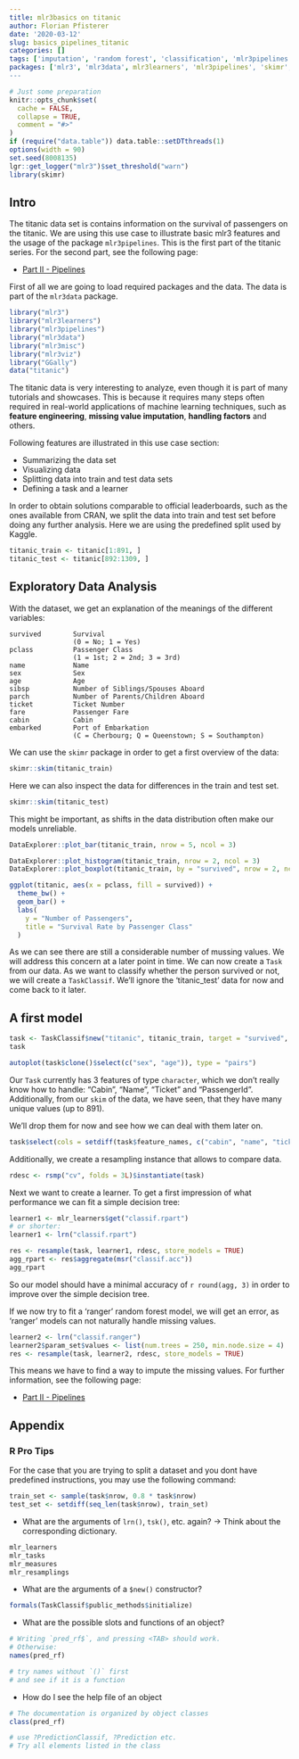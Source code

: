 ```yaml
---
title: mlr3basics on titanic
author: Florian Pfisterer
date: '2020-03-12'
slug: basics_pipelines_titanic
categories: []
tags: ['imputation', 'random forest', 'classification', 'mlr3pipelines', 'feature-engineering']
packages: ['mlr3', 'mlr3data', mlr3learners', 'mlr3pipelines', 'skimr', 'DataExplorer', 'stringi', 'ggplot2', 'mlr3viz']
---
```


```r
# Just some preparation
knitr::opts_chunk$set(
  cache = FALSE,
  collapse = TRUE,
  comment = "#>"
)
if (require("data.table")) data.table::setDTthreads(1)
options(width = 90)
set.seed(8008135)
lgr::get_logger("mlr3")$set_threshold("warn")
library(skimr)
```

## Intro

The titanic data set is contains information on the survival of passengers on the titanic.
We are using this use case to illustrate basic mlr3 features and the usage of the package `mlr3pipelines`.
This is the first part of the titanic series.
For the second part, see the following page:

* [Part II - Pipelines](/mlr3_pipelines_titanic/)

First of all we are going to load required packages and the data. 
The data is part of the `mlr3data` package.

```r
library("mlr3")
library("mlr3learners")
library("mlr3pipelines")
library("mlr3data")
library("mlr3misc")
library("mlr3viz")
library("GGally")
data("titanic")
```

The titanic data is very interesting to analyze, even though it is part of many tutorials and showcases. 
This is because it requires many steps often required in real-world applications of machine learning techniques, such as **feature engineering**, **missing value imputation**, **handling factors** and others.

Following features are illustrated in this use case section:
  
* Summarizing the data set
* Visualizing data
* Splitting data into train and test data sets
* Defining a task and a learner

In order to obtain solutions comparable to official leaderboards, such as the ones available from CRAN, we split the data into train and test set before doing any further analysis.
Here we are using the predefined split used by Kaggle. 

```r
titanic_train <- titanic[1:891, ]
titanic_test <- titanic[892:1309, ]
```


## Exploratory Data Analysis

With the dataset, we get an explanation of the meanings of the different variables:

```
survived        Survival
                (0 = No; 1 = Yes)
pclass          Passenger Class
                (1 = 1st; 2 = 2nd; 3 = 3rd)
name            Name
sex             Sex
age             Age
sibsp           Number of Siblings/Spouses Aboard
parch           Number of Parents/Children Aboard
ticket          Ticket Number
fare            Passenger Fare
cabin           Cabin
embarked        Port of Embarkation
                (C = Cherbourg; Q = Queenstown; S = Southampton)
```

We can use the `skimr` package in order to get a first overview of the data:

```r
skimr::skim(titanic_train)
```

Here we can also inspect the data for differences in the train and test set. 

```r
skimr::skim(titanic_test)
```


This might be important, as shifts in the data distribution often make our models unreliable.

```r
DataExplorer::plot_bar(titanic_train, nrow = 5, ncol = 3)
```

```r
DataExplorer::plot_histogram(titanic_train, nrow = 2, ncol = 3)
DataExplorer::plot_boxplot(titanic_train, by = "survived", nrow = 2, ncol = 3)
```

```r
ggplot(titanic, aes(x = pclass, fill = survived)) +
  theme_bw() +
  geom_bar() +
  labs(
    y = "Number of Passengers",
    title = "Survival Rate by Passenger Class"
  )
```

As we can see there are still a considerable number of mussing values. We will address this concern at a later point in time. 
We can now create a `Task` from our data. 
As we want to classify whether the person survived or not, we will create a 
`TaskClassif`. We'll ignore the 'titanic_test' data for now and come back to it later.

## A first model

```r
task <- TaskClassif$new("titanic", titanic_train, target = "survived", positive = "1")
task
```

```r
autoplot(task$clone()$select(c("sex", "age")), type = "pairs")
```

Our `Task` currently has $3$ features of type `character`, which we don't really know how  to handle:
"Cabin", "Name", "Ticket" and "PassengerId".
Additionally, from our `skim` of the data, we have seen, that they have many unique values (up to 891).

We'll drop them for now and see how we can deal with them later on.

```r
task$select(cols = setdiff(task$feature_names, c("cabin", "name", "ticket")))
```

Additionally, we create a resampling instance that allows to compare data.

```r
rdesc <- rsmp("cv", folds = 3L)$instantiate(task)
```

Next we want to create a learner.
To get a first impression of what performance we can fit a simple decision tree:

```r
learner1 <- mlr_learners$get("classif.rpart")
# or shorter:
learner1 <- lrn("classif.rpart")

res <- resample(task, learner1, rdesc, store_models = TRUE)
agg_rpart <- res$aggregate(msr("classif.acc"))
agg_rpart
```

So our model should have a minimal accuracy of `r round(agg, 3)` in order to improve over the
simple decision tree.


If we now try to fit a 'ranger' random forest model, we will get an error, 
as 'ranger' models can not naturally handle missing values.

```r
learner2 <- lrn("classif.ranger")
learner2$param_set$values <- list(num.trees = 250, min.node.size = 4)
res <- resample(task, learner2, rdesc, store_models = TRUE)
```

This means we have to find a way to impute the missing values.
For further information, see the following page: 

* [Part II - Pipelines](/mlr3_pipelines_titanic/)

## Appendix

### R Pro Tips

For the case that you are trying to split a dataset and you dont have predefined instructions, you may use the following command:

```r
train_set <- sample(task$nrow, 0.8 * task$nrow)
test_set <- setdiff(seq_len(task$nrow), train_set)
```

* What are the arguments of `lrn()`, `tsk()`, etc. again? -> Think about the corresponding dictionary.

```r
mlr_learners
mlr_tasks
mlr_measures
mlr_resamplings
```

* What are the arguments of a `$new()` constructor?

```r
formals(TaskClassif$public_methods$initialize)
```

* What are the possible slots and functions of an object?

```r
# Writing `pred_rf$`, and pressing <TAB> should work.
# Otherwise:
names(pred_rf)

# try names without `()` first
# and see if it is a function
```

* How do I see the help file of an object

```r
# The documentation is organized by object classes
class(pred_rf)

# use ?PredictionClassif, ?Prediction etc.
# Try all elements listed in the class
```
